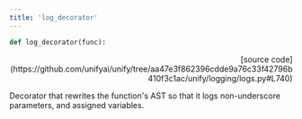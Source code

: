 ```yaml
---
title: 'log_decorator'
---
```


```python
def log_decorator(func):
```

<p align="right">[source code](https://github.com/unifyai/unify/tree/aa47e3f862396cdde9a76c33f42796b410f3c1ac/unify/logging/logs.py#L740)</p>

Decorator that rewrites the function's AST so that it logs non-underscore
parameters, and assigned variables.